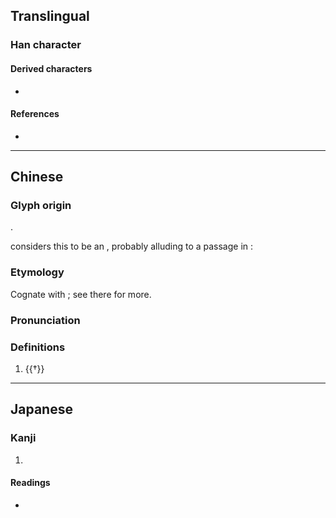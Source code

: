 {{character info/new}}
==Translingual==

===Han character===
{{Han char|rn=86|rad=火|as=06|sn=10|four=53200|canj=IHMF|ids=⿵戌火,⿵戊灭}}

====Derived characters====
* {{l|mul|滅}}

====References====
* {{Han ref|kx=0670.120|dkj=19007|dj=1079.070|hdz=21405.180|uh=70D5|ud=28885}}

----

==Chinese==
{{zh-forms}}

===Glyph origin===
{{Han etym}}
{{Han compound|戌|火|c1=p|c2=s|t2=fire|ls=psc}}.

''{{w|Shuowen}}'' considers this to be an {{Han compound|戌|火|t1=ninth month|t2=fire|ls=ic|nocap=y}}, probably alluding to a passage in ''{{w|Huainanzi}}'':
: {{zh-x|^火 生 於 寅，壯 於 午，死 於 戌|[The element] fire is born in the first month, is strong in the fifth month, and dies in the ninth month.|CL}}

===Etymology===
Cognate with {{och-l|滅}}; see there for more.

===Pronunciation===
{{zh-pron
|m=miè,xuè
|mc=y
|oc=y
|cat=v
}}

===Definitions===
{{zh-hanzi}}

# {{†}} {{zh-original|滅|to [[extinguish]]; to [[destroy]]}}
#: {{zh-x|赫赫 ^宗周，^褒 ^姒 烕 之。|But the majestic honoured capital of Zhou,<br>Is being '''destroy'''ed by {{w|Bao Si|Si of Bao}}.|ref=Shijing}}

----

==Japanese==

===Kanji===
{{ja-kanji|grade=|rs=火06}}

# {{defn|lang=ja|sort=火06}}

====Readings====
* {{ja-readings|on=[[けつ]] (ketsu), [[けち]] (kechi), [[べつ]] (betsu)|kun=[[ほろびる]] (horobiru), [[ほろぼす]] (horobosu)}}